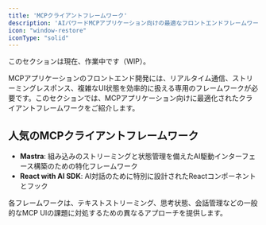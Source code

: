 ```yaml
---
title: 'MCPクライアントフレームワーク'
description: 'AIパワードMCPアプリケーション向けの最適なフロントエンドフレームワーク'
icon: "window-restore"
iconType: "solid"
---
```


<Note>このセクションは現在、作業中です（WIP）。</Note>

MCPアプリケーションのフロントエンド開発には、リアルタイム通信、ストリーミングレスポンス、複雑なUI状態を効率的に扱える専用のフレームワークが必要です。このセクションでは、MCPアプリケーション向けに最適化されたクライアントフレームワークをご紹介します。

## <Icon icon="star" iconType="solid" /> 人気のMCPクライアントフレームワーク

- <Icon icon="rocket" iconType="solid" /> **Mastra**: 組み込みのストリーミングと状態管理を備えたAI駆動インターフェース構築のための特化フレームワーク
- <Icon icon="react" iconType="brands" /> **React with AI SDK**: AI対話のために特別に設計されたReactコンポーネントとフック

各フレームワークは、テキストストリーミング、思考状態、会話管理などの一般的なMCP UIの課題に対処するための異なるアプローチを提供します。 